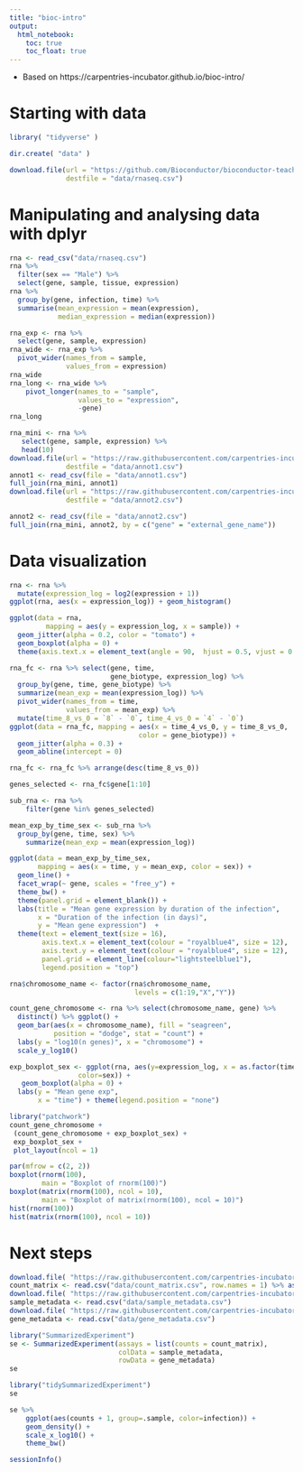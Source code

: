 ```yaml
---
title: "bioc-intro"
output: 
  html_notebook:
    toc: true
    toc_float: true
---
```


- Based on https://carpentries-incubator.github.io/bioc-intro/

# Starting with data

```r
library( "tidyverse" )
```

```r
dir.create( "data" )
```

```r
download.file(url = "https://github.com/Bioconductor/bioconductor-teaching/raw/master/data/GSE96870/rnaseq.csv",
              destfile = "data/rnaseq.csv")
```

# Manipulating and analysing data with dplyr

```r
rna <- read_csv("data/rnaseq.csv")
rna %>%
  filter(sex == "Male") %>%
  select(gene, sample, tissue, expression)
rna %>%
  group_by(gene, infection, time) %>%
  summarise(mean_expression = mean(expression),
            median_expression = median(expression))
```

```r
rna_exp <- rna %>%
  select(gene, sample, expression)
rna_wide <- rna_exp %>%
  pivot_wider(names_from = sample,
              values_from = expression)
rna_wide
rna_long <- rna_wide %>%
    pivot_longer(names_to = "sample",
                 values_to = "expression",
                 -gene)
rna_long
```

```r
rna_mini <- rna %>%
   select(gene, sample, expression) %>%
   head(10)
download.file(url = "https://raw.githubusercontent.com/carpentries-incubator/bioc-intro/main/_episodes_rmd/data/annot1.csv",
              destfile = "data/annot1.csv")
annot1 <- read_csv(file = "data/annot1.csv")
full_join(rna_mini, annot1)
download.file(url = "https://raw.githubusercontent.com/carpentries-incubator/bioc-intro/main/_episodes_rmd/data/annot2.csv",
              destfile = "data/annot2.csv")

annot2 <- read_csv(file = "data/annot2.csv")
full_join(rna_mini, annot2, by = c("gene" = "external_gene_name"))
```

# Data visualization

```r
rna <- rna %>%
  mutate(expression_log = log2(expression + 1))
ggplot(rna, aes(x = expression_log)) + geom_histogram()
```

```r
ggplot(data = rna,
         mapping = aes(y = expression_log, x = sample)) +
  geom_jitter(alpha = 0.2, color = "tomato") +
  geom_boxplot(alpha = 0) +
  theme(axis.text.x = element_text(angle = 90,  hjust = 0.5, vjust = 0.5))
```

```r
rna_fc <- rna %>% select(gene, time,
                         gene_biotype, expression_log) %>%
  group_by(gene, time, gene_biotype) %>%
  summarize(mean_exp = mean(expression_log)) %>%
  pivot_wider(names_from = time,
              values_from = mean_exp) %>%
  mutate(time_8_vs_0 = `8` - `0`, time_4_vs_0 = `4` - `0`)
ggplot(data = rna_fc, mapping = aes(x = time_4_vs_0, y = time_8_vs_0,
                                color = gene_biotype)) +
  geom_jitter(alpha = 0.3) +
  geom_abline(intercept = 0)
```

```r
rna_fc <- rna_fc %>% arrange(desc(time_8_vs_0))

genes_selected <- rna_fc$gene[1:10]

sub_rna <- rna %>%
    filter(gene %in% genes_selected)

mean_exp_by_time_sex <- sub_rna %>%
  group_by(gene, time, sex) %>%
    summarize(mean_exp = mean(expression_log))

ggplot(data = mean_exp_by_time_sex,
       mapping = aes(x = time, y = mean_exp, color = sex)) +
  geom_line() +
  facet_wrap(~ gene, scales = "free_y") +
  theme_bw() +
  theme(panel.grid = element_blank()) +
  labs(title = "Mean gene expression by duration of the infection",
       x = "Duration of the infection (in days)",
       y = "Mean gene expression")  +
  theme(text = element_text(size = 16),
        axis.text.x = element_text(colour = "royalblue4", size = 12),
        axis.text.y = element_text(colour = "royalblue4", size = 12),
        panel.grid = element_line(colour="lightsteelblue1"),
        legend.position = "top")
```

```r
rna$chromosome_name <- factor(rna$chromosome_name,
                               levels = c(1:19,"X","Y"))

count_gene_chromosome <- rna %>% select(chromosome_name, gene) %>%
  distinct() %>% ggplot() +
  geom_bar(aes(x = chromosome_name), fill = "seagreen",
           position = "dodge", stat = "count") +
  labs(y = "log10(n genes)", x = "chromosome") +
  scale_y_log10()

exp_boxplot_sex <- ggplot(rna, aes(y=expression_log, x = as.factor(time),
                 color=sex)) +
   geom_boxplot(alpha = 0) +
  labs(y = "Mean gene exp",
       x = "time") + theme(legend.position = "none")

library("patchwork")
count_gene_chromosome +
 (count_gene_chromosome + exp_boxplot_sex) +
 exp_boxplot_sex +
 plot_layout(ncol = 1)
```

```r
par(mfrow = c(2, 2))
boxplot(rnorm(100),
        main = "Boxplot of rnorm(100)")
boxplot(matrix(rnorm(100), ncol = 10),
        main = "Boxplot of matrix(rnorm(100), ncol = 10)")
hist(rnorm(100))
hist(matrix(rnorm(100), ncol = 10))
```

# Next steps

```r
download.file( "https://raw.githubusercontent.com/carpentries-incubator/bioc-intro/main/_episodes_rmd/data/count_matrix.csv",  destfile="data/count_matrix.csv" )
count_matrix <- read.csv("data/count_matrix.csv", row.names = 1) %>% as.matrix()
download.file( "https://raw.githubusercontent.com/carpentries-incubator/bioc-intro/main/_episodes_rmd/data/sample_metadata.csv",  destfile="data/sample_metadata.csv" )
sample_metadata <- read.csv("data/sample_metadata.csv")
download.file( "https://raw.githubusercontent.com/carpentries-incubator/bioc-intro/main/_episodes_rmd/data/gene_metadata.csv",  destfile="data/gene_metadata.csv" )
gene_metadata <- read.csv("data/gene_metadata.csv")
```

```r
library("SummarizedExperiment")
se <- SummarizedExperiment(assays = list(counts = count_matrix),
                           colData = sample_metadata,
                           rowData = gene_metadata)
se
```

```r
library("tidySummarizedExperiment")
se
```

```r
se %>%
    ggplot(aes(counts + 1, group=.sample, color=infection)) +
    geom_density() +
    scale_x_log10() +
    theme_bw()
```

```r
sessionInfo()
```


